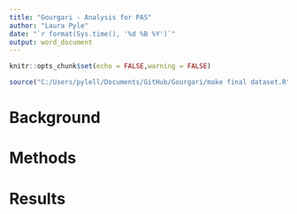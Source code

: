 ```yaml
---
title: "Gourgari - Analysis for PAS"
author: "Laura Pyle"
date: "`r format(Sys.time(), '%d %B %Y')`"
output: word_document
---
```


```r
knitr::opts_chunk$set(echo = FALSE,warning = FALSE)

source("C:/Users/pylell/Documents/GitHub/Gourgari/make final dataset.R")

```

# Background

# Methods

# Results
